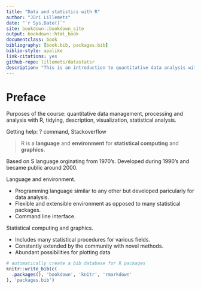 ```yaml
--- 
title: "Data and statistics with R"
author: "Jüri Lillemets"
date: "`r Sys.Date()`"
site: bookdown::bookdown_site
output: bookdown::html_book
documentclass: book
bibliography: [book.bib, packages.bib]
biblio-style: apalike
link-citations: yes
github-repo: lillemets/datastatsr
description: "This is an introduction to quantitative data analysis with R"
---
```


# Preface {-}

Purposes of the course: quantitative data management, processing and analysis with R, tidying, description, visualization, statistical analysis.

Getting help: ? command, Stackoverflow

> R is a **language** and **environment** for **statistical computing** and **graphics**.

Based on S language orginating from 1970's. Developed during 1990's and became public around 2000.

Language and environment. 

- Programming language similar to any other but developed paricularly for data analysis. 
- Flexible and extensible environment as opposed to many statistical packages. 
- Command line interface.

Statistical computing and graphics.

- Includes many statistical procedures for various fields. 
- Constantly extended by the community with novel methods. 
- Abundant possibilities for plotting data

```r
# automatically create a bib database for R packages
knitr::write_bib(c(
  .packages(), 'bookdown', 'knitr', 'rmarkdown'
), 'packages.bib')
```

